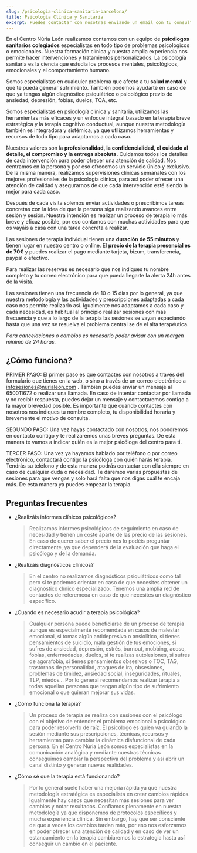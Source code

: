```yaml
---
slug: /psicologia-clinica-sanitaria-barcelona/
title: Psicología Clínica y Sanitaria
excerpt: Puedes contactar con nosotras enviando un email con tu consulta a psicologa@nurialeon.com, seguirnos en redes sociales o escribir un mensaje a través del formulario de contacto.
---
```


En el Centro Núria León realizamos contamos con un equipo de **psicólogos sanitarios colegiados** especialistas en todo tipo de problemas psicológicos o emocionales. Nuestra formación clínica y nuestra amplia experiencia nos permite hacer intervenciones y tratamientos personalizados. La psicología sanitaria es la ciencia que estudia los procesos mentales, psicológicos, emocionales y el comportamiento humano.

Somos especialistas en cualquier problema que afecte a tu **salud mental** y que te pueda generar sufrimiento. También podemos ayudarte en caso de que ya tengas algún diagnóstico psiquiátrico o psicológico previo de ansiedad, depresión, fobias, duelos, TCA, etc.

Somos especialistas en psicología clínica y sanitaria, utilizamos las herramientas más eficaces y un enfoque integral basado en la terapia breve estratégica y la terapia cognitivo conductual, aunque nuestra metodología también es integradora y sistémica, ya que utilizamos herramientas y recursos de todo tipo para adaptarnos a cada caso.

Nuestros valores son la **profesionalidad, la confidencialidad, el cuidado al detalle, el compromiso y la entrega absoluta.** Cuidamos todos los detalles de cada intervención para poder ofrecer una atención de calidad. Nos centramos en la persona y por eso ofrecemos un servicio único y exclusivo. De la misma manera, realizamos supervisiones clínicas semanales con los mejores profesionales de la psicología clínica, para así poder ofrecer una atención de calidad y asegurarnos de que cada intervención esté siendo la mejor para cada caso.

Después de cada visita solemos enviar actividades o prescribimos tareas concretas con la idea de que la persona siga realizando avances entre sesión y sesión. Nuestra intención es realizar un proceso de terapia lo más breve y eficaz posible, por eso contamos con muchas actividades para que os vayáis a casa con una tarea concreta a realizar.

Las sesiones de terapia individual tienen una **duración de 55 minutos** y tienen lugar en nuestro centro o online. El **precio de la terapia presencial es de 70€** y puedes realizar el pago mediante tarjeta, bizum, transferencia, paypal o efectivo.

Para realizar las reservas es necesario que nos indiques tu nombre completo y tu correo electrónico para que pueda llegarte la alerta 24h antes de la visita.

Las sesiones tienen una frecuencia de 10 o 15 días por lo general, ya que nuestra metodología y las actividades y prescripciones adaptadas a cada caso nos permite realizarlo así. Igualmente nos adaptamos a cada caso y cada necesidad, es habitual al principio realizar sesiones con más frecuencia y que a lo largo de la terapia las sesiones se vayan espaciando hasta que una vez se resuelva el problema central se de el alta terapéutica.

_Para cancelaciones o cambios es necesario poder avisar con un margen mínimo de 24 horas._

## ¿Cómo funciona?

PRIMER PASO: El primer paso es que contactes con nosotros a través del formulario que tienes en la web, o sino a través de un correo electrónico a infosesiones@nurialeon.com . También puedes enviar un mensaje al 650011672 o realizar una llamada. En caso de intentar contactar por llamada y no recibir respuesta, puedes dejar un mensaje y contactaremos contigo a la mayor brevedad posible. Es importante que cuando contactes con nosotros nos indiques tu nombre completo, tu disponibilidad horaria y brevemente el motivo de consulta.

SEGUNDO PASO: Una vez hayas contactado con nosotros, nos pondremos en contacto contigo y te realizaremos unas breves preguntas. De esta manera te vamos a indicar quién es la mejor psicóloga del centro para ti.

TERCER PASO: Una vez ya hayamos hablado por teléfono o por correo electrónico, contactará contigo la psicóloga con quién harás terapia. Tendrás su teléfono y de esta manera podrás contactar con ella siempre en caso de cualquier duda o necesidad. Te daremos varias propuestas de sesiones para que vengas y solo hará falta que nos digas cuál te encaja más. De esta manera ya puedes empezar la terapia.


<ComoEsLaTerapia />

## Preguntas frecuentes

<div class="faq">

- ¿Realizáis informes clínicos psicológicos?

  > Realizamos informes psicológicos de seguimiento en caso de necesidad y tienen un coste aparte de las precio de las sesiones. En caso de querer saber el precio nos lo podéis preguntar directamente, ya que dependerá de la evaluación que haga el psicólogo y de la demanda.

- ¿Realizáis diagnósticos clínicos?

  > En el centro no realizamos diagnósticos psiquiátricos como tal pero sí te podemos orientar en caso de que necesites obtener un diagnóstico clínico especializado. Tenemos una amplia red de contactos de referemcoa en caso de que necesites un diagnóstico específico.

- ¿Cuando es necesario acudir a terapia psicológica?

  > Cualquier persona puede beneficiarse de un proceso de terapia aunque es especialmente recomendada en casos de malestar emocional, si tomas algún antidepresivo o ansiolítico, si tienes pensamientos de suicidio, mala gestión de tus emociones, si sufres de ansiedad, depresión, estrés, burnout, mobbing, acoso, fobias, enfermedades, duelos, si te realizas autolesiones, si sufres de agorafobia, si tienes pensamientos obsesivos o TOC, TAG, trastornos de personalidad, ataques de ira, obsesiones, problemas de timidez, ansiedad social, inseguridades, rituales, TLP, miedos... Por lo general recomendamos realizar terapia a todas aquellas personas que tengan algún tipo de sufrimiento emocional o que quieran mejorar sus vidas.

- ¿Cómo funciona la terapia?

  > Un proceso de terapia se realiza con sesiones con el psicólogo con el objetivo de entender el problema emocional o psicológico para poder resolverlo de raíz. El psicólogo es quien va guiando la sesión mediante sus prescripciones, técnicas, recursos y herramientas para cambiar la dinámica disfuncional de cada persona. En el Centro Núria León somos especialistas en la comunicación analógica y mediante nuestras técnicas conseguimos cambiar la perspectiva del problema y así abrir un canal distinto y generar nuevas realidades.

- ¿Cómo sé que la terapia está funcionando?

  > Por lo general suele haber una mejoría rápida ya que nuestra metodología estratégica es especialista en crear cambios rápidos. Igualmente hay casos que necesitan más sesiones para ver cambios y notar resultados. Confiamos plenamente en nuestra metodología ya que disponemos de protocolos específicos y mucha experiencia clínica. Sin embargo, hay que ser consciente de que a veces los cambios tardan más, por eso nos esforzamos en poder ofrecer una atención de calidad y en caso de ver un estancamiento en la terapia cambiaremos la estrategia hasta así conseguir un cambio en el paciente.

</div>
